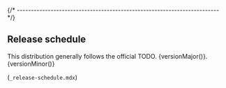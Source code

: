 

{/* ------------------------------------------------------------------------ */}

## Release schedule

This distribution generally follows the official
TODO. {versionMajor()}.{versionMinor()}

(`_release-schedule.mdx`)
